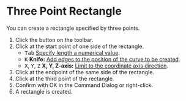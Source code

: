 
# Three Point Rectangle

<Reference shortcut='' command='Three Point Rectangle' button='Toolbar' />

You can create a rectangle specified by three points.

1. Click the button <ButtonIcon type="button-three-point-rectangle" /> on the toolbar.
2. Click at the start point of one side of the rectangle.
   - <kbd>Tab</kbd> [Specify length a numerical value](./sketching-tips#specify-dimensions-numerically).
   - <kbd>K</kbd> **Knife:** [Add edges to the position of the curve to be created](./sketching-tips#add-edges-to-the-position-of-the-curve-to-be-created).
   - <kbd>X</kbd>, <kbd>Y</kbd>, <kbd>Z</kbd> **X, Y, Z-axis:** [Limit to the coordinate axis direction](./sketching-tips#limit-to-the-coordinate-axis-direction).
3. Click at the endpoint of the same side of the rectangle.
4. Click at the third point of the rectangle.
5. Confirm with OK in the Command Dialog or right-click.
6. A rectangle is created.




